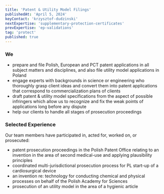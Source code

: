 ```yaml
---
title: 'Patent & Utility Model Filings'
publishedAt: 'April 5, 2024'
keyContact: 'krzysztof-dudzinski'
nextExpertise: 'supplementary-protection-certificates'
prevExpertise: 'ep-validations'
tag: 'protect'
published: true
---
```


### We

- prepare and file Polish, European and PCT patent applications in all subject matters and disciplines, and also file utility model applications in Poland
- engage experts with backgrounds in science or engineering who thoroughly grasp client ideas and convert them into patent applications that correspond to commercialization plans of clients
- draft patent & utility model specifications from the aspect of possible infringers which allow us to recognize and fix the weak points of applications long before any dispute
- help our clients to handle all stages of prosecution proceedings

### Selected Experience

Our team members have participated in, acted for, worked on, or prosecuted:

- patent prosecution proceedings in the Polish Patent Office relating to an invention in the area of second medical-use and applying plausibility principles
- coordinated multi-jurisdictional prosecution process for PL start-up of a cardiosurgical device
- an invention re: technology for conducting chemical and physical processes on behalf of the Polish Academy for Sciences
- prosecution of an utility model in the area of a hygienic article